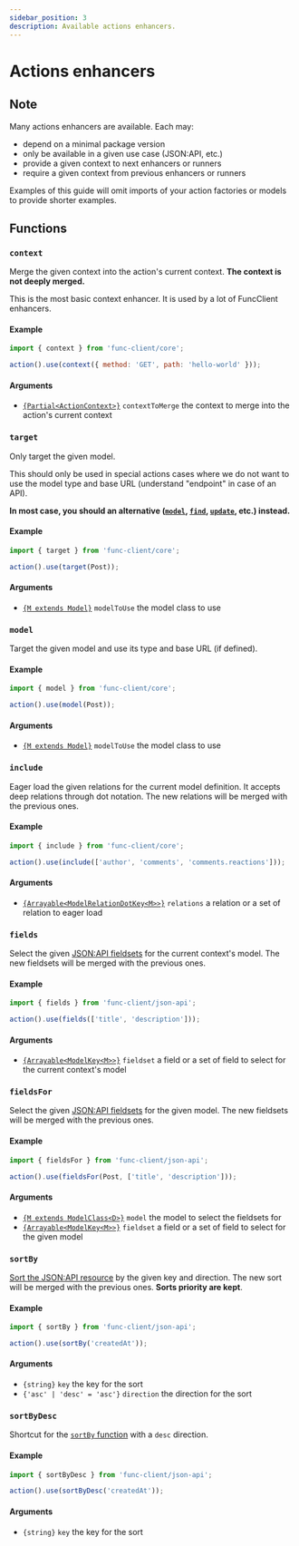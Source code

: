 ```yaml
---
sidebar_position: 3
description: Available actions enhancers.
---
```



# Actions enhancers

## Note

Many actions enhancers are available. Each may:

- <Chip>depend</Chip> on a minimal package version
- <Chip color="primary">only</Chip> be available in a given use case
(JSON:API, etc.)
- <Chip color="success">provide</Chip> a given context to next enhancers
or runners
- <Chip color="danger">require</Chip> a given context from previous enhancers
or runners

Examples of this guide will omit imports of your action factories or models to
provide shorter examples.

## Functions

### `context`

Merge the given context into the action's current context.
**The context is not deeply merged.**

This is the most basic context enhancer. It is used by a lot of FuncClient
enhancers.

#### Example

```javascript
import { context } from 'func-client/core';

action().use(context({ method: 'GET', path: 'hello-world' }));
```

#### Arguments

- [`{Partial<ActionContext>}`](/docs/api/func-client/modules/core#actioncontext) `contextToMerge`
the context to merge into the action's current context

### `target`

<FunctionInfo provides="Model" />

Only target the given model.

This should only be used in special actions cases where we do not want to
use the model type and base URL (understand "endpoint" in case of an API).

**In most case, you should an alternative ([`model`](#model), [`find`](#find),
[`update`](#update), etc.) instead.**

#### Example

```javascript
import { target } from 'func-client/core';

action().use(target(Post));
```

#### Arguments

- [`{M extends Model}`](/docs/api/func-client/modules/core#model) `modelToUse` the model class to use

### `model`

<FunctionInfo provides="Model" />

Target the given model and use its type and base URL (if defined).

#### Example

```javascript
import { model } from 'func-client/core';

action().use(model(Post));
```

#### Arguments

- [`{M extends Model}`](/docs/api/func-client/modules/core#model) `modelToUse` the model class to use

### `include`

<FunctionInfo requires="Model" />

Eager load the given relations for the current model definition. It accepts
deep relations through dot notation. The new relations will be merged with the
previous ones.

#### Example

```javascript
import { include } from 'func-client/core';

action().use(include(['author', 'comments', 'comments.reactions']));
```

#### Arguments

- [`{Arrayable<ModelRelationDotKey<M>>}`](/docs/api/func-client/modules/core#modelrelationdotkey)
`relations` a relation or a set of relation to eager load

### `fields`

<FunctionInfo
  only="JSON:API"
  requires="Model"
/>

Select the given
[JSON:API fieldsets](https://jsonapi.org/format/#fetching-sparse-fieldsets)
for the current context's model. The new fieldsets will be merged with the
previous ones.

#### Example

```javascript
import { fields } from 'func-client/json-api';

action().use(fields(['title', 'description']));
```

#### Arguments

- [`{Arrayable<ModelKey<M>>}`](/docs/api/func-client/modules/core#modelkey) `fieldset` a
field or a set of field to select for the current context's model

### `fieldsFor`

<FunctionInfo only="JSON:API" />

Select the given
[JSON:API fieldsets](https://jsonapi.org/format/#fetching-sparse-fieldsets)
for the given model. The new fieldsets will be merged with the
previous ones.

#### Example

```javascript
import { fieldsFor } from 'func-client/json-api';

action().use(fieldsFor(Post, ['title', 'description']));
```

#### Arguments

- [`{M extends ModelClass<D>}`](/docs/api/func-client/modules/core#modelclass) `model` the model
to select the fieldsets for
- [`{Arrayable<ModelKey<M>>}`](/docs/api/func-client/modules/core#modelkey) `fieldset` a
field or a set of field to select for the given model

### `sortBy`

<FunctionInfo only="JSON:API" />

[Sort the JSON:API resource](https://jsonapi.org/format/#fetching-sorting)
by the given key and direction. The new sort will be merged with the
previous ones. **Sorts priority are kept**.

#### Example

```javascript
import { sortBy } from 'func-client/json-api';

action().use(sortBy('createdAt'));
```

#### Arguments

- `{string}` `key` the key for the sort
- `{'asc' | 'desc' = 'asc'}` `direction` the direction for the sort

### `sortByDesc`

<FunctionInfo only="JSON:API" />

Shortcut for the [`sortBy` function](#sortby) with a `desc` direction.

#### Example

```javascript
import { sortByDesc } from 'func-client/json-api';

action().use(sortByDesc('createdAt'));
```

#### Arguments

- `{string}` `key` the key for the sort
